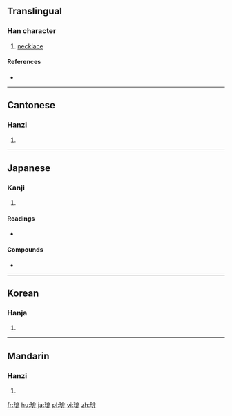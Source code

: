 ==Translingual==

===Han character===
{{Han char|rn=96|rad=玉|as=08|sn=12|four=11111|canj=MGLMY}}

# [[necklace]]

====References====
* {{Han ref|kx=0735.080|dkj=21075|dj=1147.060|hdz=21121.030|uh=7432|ud=29746|bh=DAAA|bd=55978}}

----

==Cantonese==

===Hanzi===
{{yue-hanzi|jyut=|y=pui5}}

# {{defn|lang=yue|sort=玉08}}

----

==Japanese==

===Kanji===
{{ja-kanji|grade=|rs=玉08}}

# {{defn|lang=ja|sort=玉08}}

====Readings====
* {{ja-readings|on=[[はい]] (hai)|kun=[[つらぬく]] (tsuranuku)|nanori=}}

====Compounds====
* {{l|ja|珈琲|tr=[[コーヒー]], kōhī}}

----

==Korean==

===Hanja===
{{ko-hanja|hangeul=배|eumhun=|rv=bae|mr=pae|y=pay}}

# {{defn|lang=ko|sort=玉08}}

----

==Mandarin==

===Hanzi===
{{cmn-hanzi|pin=[[bèi]] ([[bei4]])|wg=pei<sup>4</sup>}}

# {{defn|lang=cmn|sort=玉08}}

[[fr:琲]]
[[hu:琲]]
[[ja:琲]]
[[pl:琲]]
[[vi:琲]]
[[zh:琲]]